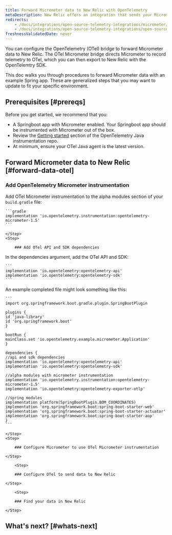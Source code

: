 ```yaml
---
title: Forward Micrometer data to New Relic with OpenTelemetry
metaDescription: New Relic offers an integration that sends your Micrometer telemetry data to your New Relic account.
redirects:
    - /docs/integrations/open-source-telemetry-integrations/micrometer/micrometer-metrics-registry
    - /docs/integrations/open-source-telemetry-integrations/open-source-telemetry-integration-list/new-relics-micrometer-integration
freshnessValidatedDate: never
---
```


You can configure the OpenTelemetry (OTel) bridge to forward Micrometer data to New Relic. The OTel Micrometer bridge directs Micrometer to record telemetry to OTel, which you can then export to New Relic with the OpenTelemtry SDK. 

This doc walks you through procedures to forward Micrometer data with an example Spring app. These are generalized steps that you may want to update to fit your specific environment. 

## Prerequisites [#prereqs]

Before you get started, we recommend that you:

* A Springboot app with Micrometer enabled. Your Springboot app should be instrumented with Micrometer out of the box.
* Review the [Getting started](https://docs.newrelic.com/docs/style-guide/capitalization/product-capability-feature-usage/) section of the OpenTelemetry Java instrumentation repo. 
* At minimum, ensure your OTel Java agent is the latest version.

## Forward Micrometer data to New Relic [#forward-data-otel]

<Steps>
    <Step>

### Add OpenTelemetry Micrometer instrumentation

Add OTel Micrometer instrumentation to the alpha modules section of your `build.gradle` file:

    ```gradle
    implementation 'io.opentelemetry.instrumentation:opentelemetry-micrometer-1.5'
    ```

    </Step>
    <Step>

        ### Add OTel API and SDK dependencies
        
In the dependencies argument, add the OTel API and SDK:

    ```
    implementation 'io.opentelemetry:opentelemetry-api'
    implementation 'io.opentelemetry:opentelemetry-sdk'
    ```
    
An example completed file might look something like this:

    ```
    import org.springframework.boot.gradle.plugin.SpringBootPlugin

    plugins {
    id 'java-library'
    id 'org.springframework.boot'
    }

    bootRun {
    mainClass.set 'io.opentelemetry.example.micrometer.Application'
    }

    dependencies {
    //api and sdk dependencies
    implementation 'io.opentelemetry:opentelemetry-api'
    implementation 'io.opentelemetry:opentelemetry-sdk'

    //alpha modules with micrometer instrumentation
    implementation 'io.opentelemetry.instrumentation:opentelemetry-micrometer-1.5'
    implementation 'io.opentelemetry:opentelemetry-exporter-otlp'

    //spring modules
    implementation platform(SpringBootPlugin.BOM_COORDINATES)
    implementation 'org.springframework.boot:spring-boot-starter-web'
    implementation 'org.springframework.boot:spring-boot-starter-actuator'
    implementation 'org.springframework.boot:spring-boot-starter-aop'
    }
    ```

    </Step>
    <Step>

        ### Configure Micrometer to use OTel Micrometer instrumentation
        
    </Step>

        <Step>

        ### Configure OTel to send data to New Relic
        
    </Step>

        <Step>

        ### Find your data in New Relic 
        
    </Step>
    
</Steps>

## What's next? [#whats-next]

